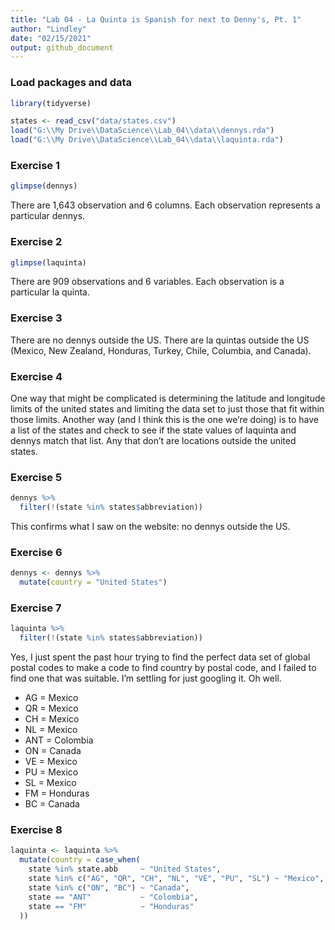 ```yaml
---
title: "Lab 04 - La Quinta is Spanish for next to Denny's, Pt. 1"
author: "Lindley"
date: "02/15/2021"
output: github_document
---
```


### Load packages and data

```r
library(tidyverse) 
```

```r
states <- read_csv("data/states.csv")
load("G:\\My Drive\\DataScience\\Lab_04\\data\\dennys.rda")
load("G:\\My Drive\\DataScience\\Lab_04\\data\\laquinta.rda")
```

### Exercise 1

```r
glimpse(dennys)
```
There are 1,643 observation and 6 columns. Each observation represents a particular dennys.

### Exercise 2

```r
glimpse(laquinta)
```
There are 909 observations and 6 variables. Each observation is a particular la quinta.

### Exercise 3

There are no dennys outside the US. There are la quintas outside the US (Mexico, New Zealand, Honduras, Turkey, Chile, Columbia, and Canada). 

### Exercise 4

One way that might be complicated is determining the latitude and longitude limits of the united states and limiting the data set to just those that fit within those limits. Another way (and I think this is the one we're doing) is to have a list of the states and check to see if the state values of laquinta and dennys match that list. Any that don't are locations outside the united states.

### Exercise 5

```r
dennys %>%
  filter(!(state %in% states$abbreviation))
```
This confirms what I saw on the website: no dennys outside the US.

### Exercise 6

```r
dennys <- dennys %>%
  mutate(country = "United States")
```

### Exercise 7

```r
laquinta %>%
  filter(!(state %in% states$abbreviation))
```
Yes, I just spent the past hour trying to find the perfect data set of global postal codes to make a code to find country by postal code, and I failed to find one that was suitable. I'm settling for just googling it. Oh well. 

* AG = Mexico
* QR = Mexico
* CH = Mexico
* NL = Mexico
* ANT = Colombia
* ON = Canada
* VE = Mexico
* PU = Mexico
* SL = Mexico
* FM = Honduras
* BC = Canada 

### Exercise 8

```r
laquinta <- laquinta %>%
  mutate(country = case_when(
    state %in% state.abb     ~ "United States",
    state %in% c("AG", "QR", "CH", "NL", "VE", "PU", "SL") ~ "Mexico",
    state %in% c("ON", "BC") ~ "Canada",
    state == "ANT"           ~ "Colombia",
    state == "FM"            ~ "Honduras"
  ))
``` 